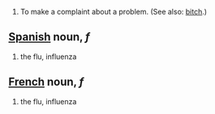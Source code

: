 #To make a complaint about a problem. (See also: [[bitch]].)
== [[Spanish]] noun, ''f'' ==
#the flu, influenza
== [[French]] noun, ''f'' ==
#the flu, influenza